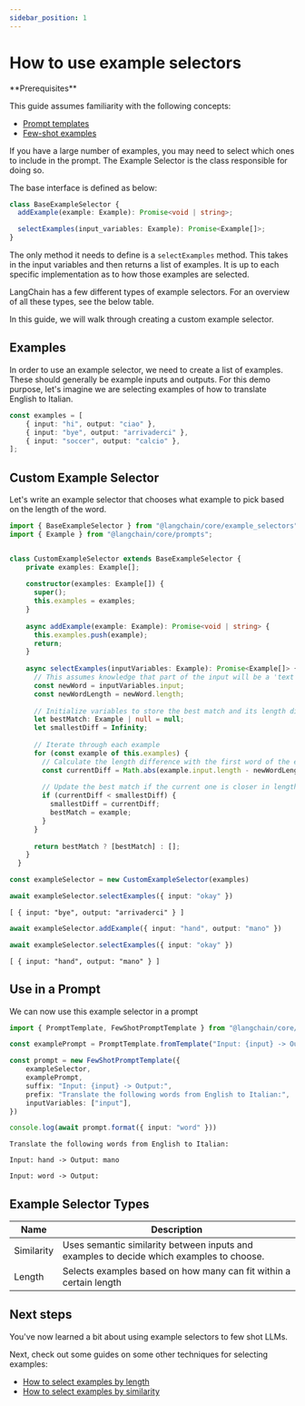 ```yaml
---
sidebar_position: 1
---
```


# How to use example selectors

<Info>
**Prerequisites**


This guide assumes familiarity with the following concepts:

- [Prompt templates](/oss/python/concepts/prompt_templates)
- [Few-shot examples](/oss/python/how-to/few_shot_examples)

</Info>

If you have a large number of examples, you may need to select which ones to include in the prompt. The Example Selector is the class responsible for doing so.

The base interface is defined as below:

```typescript
class BaseExampleSelector {
  addExample(example: Example): Promise<void | string>;

  selectExamples(input_variables: Example): Promise<Example[]>;
}
```

The only method it needs to define is a `selectExamples` method. This takes in the input variables and then returns a list of examples. It is up to each specific implementation as to how those examples are selected.

LangChain has a few different types of example selectors. For an overview of all these types, see the below table.

In this guide, we will walk through creating a custom example selector.

## Examples

In order to use an example selector, we need to create a list of examples. These should generally be example inputs and outputs. For this demo purpose, let's imagine we are selecting examples of how to translate English to Italian.


```typescript
const examples = [
    { input: "hi", output: "ciao" },
    { input: "bye", output: "arrivaderci" },
    { input: "soccer", output: "calcio" },
];
```

## Custom Example Selector

Let's write an example selector that chooses what example to pick based on the length of the word.


```typescript
import { BaseExampleSelector } from "@langchain/core/example_selectors";
import { Example } from "@langchain/core/prompts";


class CustomExampleSelector extends BaseExampleSelector {
    private examples: Example[];
  
    constructor(examples: Example[]) {
      super();
      this.examples = examples;
    }
  
    async addExample(example: Example): Promise<void | string> {
      this.examples.push(example);
      return;
    }
  
    async selectExamples(inputVariables: Example): Promise<Example[]> {
      // This assumes knowledge that part of the input will be a 'text' key
      const newWord = inputVariables.input;
      const newWordLength = newWord.length;
  
      // Initialize variables to store the best match and its length difference
      let bestMatch: Example | null = null;
      let smallestDiff = Infinity;
  
      // Iterate through each example
      for (const example of this.examples) {
        // Calculate the length difference with the first word of the example
        const currentDiff = Math.abs(example.input.length - newWordLength);
  
        // Update the best match if the current one is closer in length
        if (currentDiff < smallestDiff) {
          smallestDiff = currentDiff;
          bestMatch = example;
        }
      }
  
      return bestMatch ? [bestMatch] : [];
    }
  }
```


```typescript
const exampleSelector = new CustomExampleSelector(examples)
```


```typescript
await exampleSelector.selectExamples({ input: "okay" })
```



```output
[ { input: "bye", output: "arrivaderci" } ]
```



```typescript
await exampleSelector.addExample({ input: "hand", output: "mano" })
```


```typescript
await exampleSelector.selectExamples({ input: "okay" })
```



```output
[ { input: "hand", output: "mano" } ]
```


## Use in a Prompt

We can now use this example selector in a prompt


```typescript
import { PromptTemplate, FewShotPromptTemplate } from "@langchain/core/prompts"

const examplePrompt = PromptTemplate.fromTemplate("Input: {input} -> Output: {output}")
```


```typescript
const prompt = new FewShotPromptTemplate({
    exampleSelector,
    examplePrompt,
    suffix: "Input: {input} -> Output:",
    prefix: "Translate the following words from English to Italian:",
    inputVariables: ["input"],
})

console.log(await prompt.format({ input: "word" }))
```
```output
Translate the following words from English to Italian:

Input: hand -> Output: mano

Input: word -> Output:
```
## Example Selector Types

| Name       | Description                                                                                 |
|------------|---------------------------------------------------------------------------------------------|
| Similarity | Uses semantic similarity between inputs and examples to decide which examples to choose.    |
| Length     | Selects examples based on how many can fit within a certain length                          |

## Next steps

You've now learned a bit about using example selectors to few shot LLMs.

Next, check out some guides on some other techniques for selecting examples:

- [How to select examples by length](/oss/python/how-to/example_selectors_length_based)
- [How to select examples by similarity](/oss/python/how-to/example_selectors_similarity)
